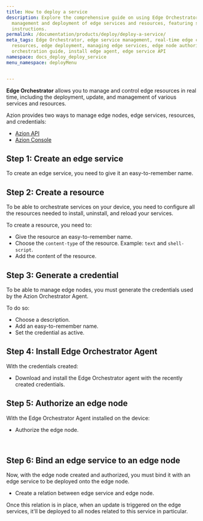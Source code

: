 ```yaml
---
title: How to deploy a service
description: Explore the comprehensive guide on using Edge Orchestrator for real-time
  management and deployment of edge services and resources, featuring step-by-step
  instructions.
permalink: /documentation/products/deploy/deploy-a-service/
meta_tags: Edge Orchestrator, edge service management, real-time edge control, edge
  resources, edge deployment, managing edge services, edge node authorization, edge
  orchestration guide, install edge agent, edge service API
namespace: docs_deploy_deploy_service
menu_namespace: deployMenu


---
```



**Edge Orchestrator** allows you to manage and control edge resources in real time, including the deployment, update, and management of various services and resources.

Azion provides two ways to manage edge nodes, edge services, resources, and credentials: 

- [Azion API](https://api.azion.com)
- [Azion Console](/en/documentation/products/guides/how-to-access-rtm/)

<LinkButton link="/en/documentation/products/guides/deploy/install-orchestrator-agent/" label="go to Install Edge Orchestrator agent" outlined />


## Step 1: Create an edge service

To create an edge service, you need to give it an easy-to-remember name.

<LinkButton link="/en/documentation/products/guides/deploy/create-edge-service/" label="go to how to create an edge service" outlined target="_blank" />


## Step 2: Create a resource 

To be able to orchestrate services on your device, you need to configure all the resources needed to install, uninstall, and reload your services.

To create a resource, you need to: 

- Give the resource an easy-to-remember name.
- Choose the `content-type` of the resource. Example: `text` and `shell-script`.
- Add the content of the resource.

<LinkButton link="/en/documentation/products/guides/deploy/provision-files/" label="go to how to provision files" outlined target="_blank" />


## Step 3: Generate a credential 

To be able to manage edge nodes, you must generate the credentials used by the Azion Orchestrator Agent.

To do so: 

- Choose a description.
- Add an easy-to-remember name.
- Set the credential as active.

<LinkButton link="/en/documentation/products/guides/deploy/generate-credentials/" label="go to create a credential" outlined />


## Step 4: Install Edge Orchestrator Agent 

With the credentials created:

- Download and install the Edge Orchestrator agent with the recently created credentials.

<LinkButton link="/en/documentation/products/guides/deploy/install-orchestrator-agent/" label="go to how to install edge orchestrator agent" outlined target="_blank" />


## Step 5: Authorize an edge node

With the Edge Orchestrator Agent installed on the device:

- Authorize the edge node.

<LinkButton link="/en/documentation/products/guides/deploy/authorize-an-edge-node/" label="go to how to authorize an edge node" outlined target="_blank" />
<br/>
<LinkButton link="/en/documentation/products/deploy/edge-orchestrator/edge-node/" label="go to edge node reference documentation" outlined />


## Step 6: Bind an edge service to an edge node

Now, with the edge node created and authorized, you must bind it with an edge service to be deployed onto the edge node.

- Create a relation between edge service and edge node.

<LinkButton link="/en/documentation/products/guides/deploy/bind-service-node//" label="how to bind an edge service to an edge node" outlined target="_blank" />

Once this relation is in place, when an update is triggered on the edge services, it'll be deployed to all nodes related to this service in particular.
